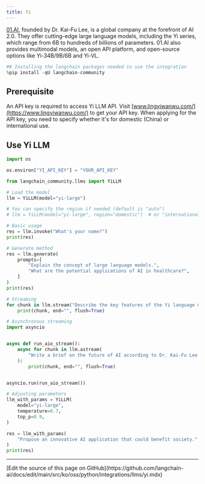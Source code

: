 ```yaml
---
title: Yi
---
```


[01.AI](https://www.lingyiwanwu.com/en), founded by Dr. Kai-Fu Lee, is a global company at the forefront of AI 2.0. They offer cutting-edge large language models, including the Yi series, which range from 6B to hundreds of billions of parameters. 01.AI also provides multimodal models, an open API platform, and open-source options like Yi-34B/9B/6B and Yi-VL.

```python
## Installing the langchain packages needed to use the integration
%pip install -qU langchain-community
```

## Prerequisite

An API key is required to access Yi LLM API. Visit [www.lingyiwanwu.com/](https://www.lingyiwanwu.com/) to get your API key. When applying for the API key, you need to specify whether it's for domestic (China) or international use.

## Use Yi LLM

```python
import os

os.environ["YI_API_KEY"] = "YOUR_API_KEY"

from langchain_community.llms import YiLLM

# Load the model
llm = YiLLM(model="yi-large")

# You can specify the region if needed (default is "auto")
# llm = YiLLM(model="yi-large", region="domestic")  # or "international"

# Basic usage
res = llm.invoke("What's your name?")
print(res)
```

```python
# Generate method
res = llm.generate(
    prompts=[
        "Explain the concept of large language models.",
        "What are the potential applications of AI in healthcare?",
    ]
)
print(res)
```

```python
# Streaming
for chunk in llm.stream("Describe the key features of the Yi language model series."):
    print(chunk, end="", flush=True)
```

```python
# Asynchronous streaming
import asyncio


async def run_aio_stream():
    async for chunk in llm.astream(
        "Write a brief on the future of AI according to Dr. Kai-Fu Lee's vision."
    ):
        print(chunk, end="", flush=True)


asyncio.run(run_aio_stream())
```

```python
# Adjusting parameters
llm_with_params = YiLLM(
    model="yi-large",
    temperature=0.7,
    top_p=0.9,
)

res = llm_with_params(
    "Propose an innovative AI application that could benefit society."
)
print(res)
```

---

<Callout icon="pen-to-square" iconType="regular">
  [Edit the source of this page on GitHub](https://github.com/langchain-ai/docs/edit/main/src/ko/oss/python/integrations/llms/yi.mdx)
</Callout>
